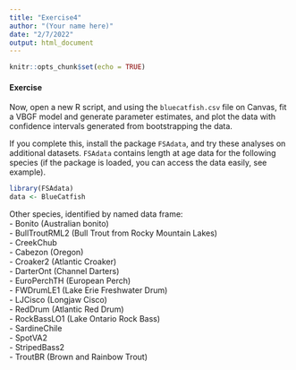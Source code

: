 ```yaml
---
title: "Exercise4"
author: "(Your name here)"
date: "2/7/2022"
output: html_document
---
```


```r
knitr::opts_chunk$set(echo = TRUE)
```

#### Exercise  
Now, open a new R script, and using the `bluecatfish.csv` file on Canvas, fit a VBGF model and generate parameter estimates, and plot the data with confidence intervals generated from bootstrapping the data.

If you complete this, install the package `FSAdata`, and try these analyses on additional datasets. `FSAdata` contains length at age data for the following species (if the package is loaded, you can access the data easily, see example).
```r
library(FSAdata)
data <- BlueCatfish
```
Other species, identified by named data frame:  
- Bonito (Australian bonito)  
- BullTroutRML2 (Bull Trout from Rocky Mountain Lakes)  
- CreekChub  
- Cabezon (Oregon)  
- Croaker2 (Atlantic Croaker)  
- DarterOnt (Channel Darters)  
- EuroPerchTH (European Perch)  
- FWDrumLE1 (Lake Erie Freshwater Drum)  
- LJCisco (Longjaw Cisco)  
- RedDrum (Atlantic Red Drum)  
- RockBassLO1 (Lake Ontario Rock Bass)  
- SardineChile  
- SpotVA2  
- StripedBass2  
- TroutBR (Brown and Rainbow Trout)  